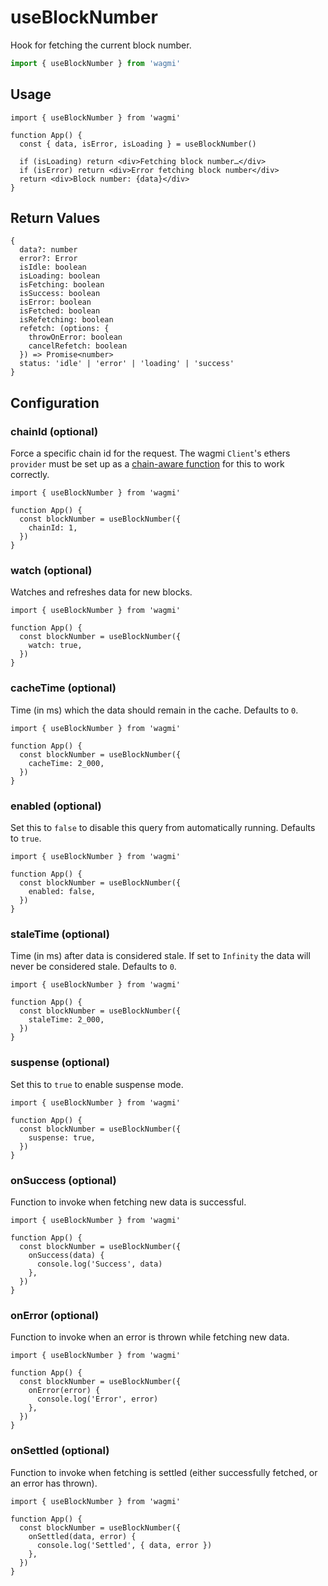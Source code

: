# useBlockNumber

Hook for fetching the current block number.

```ts
import { useBlockNumber } from 'wagmi'
```

## Usage

```tsx
import { useBlockNumber } from 'wagmi'

function App() {
  const { data, isError, isLoading } = useBlockNumber()

  if (isLoading) return <div>Fetching block number…</div>
  if (isError) return <div>Error fetching block number</div>
  return <div>Block number: {data}</div>
}
```

## Return Values

```tsx
{
  data?: number
  error?: Error
  isIdle: boolean
  isLoading: boolean
  isFetching: boolean
  isSuccess: boolean
  isError: boolean
  isFetched: boolean
  isRefetching: boolean
  refetch: (options: {
    throwOnError: boolean
    cancelRefetch: boolean
  }) => Promise<number>
  status: 'idle' | 'error' | 'loading' | 'success'
}
```

## Configuration

### chainId (optional)

Force a specific chain id for the request. The wagmi `Client`'s ethers `provider` must be set up as a [chain-aware function](/docs/client#provider-optional) for this to work correctly.

```tsx {5}
import { useBlockNumber } from 'wagmi'

function App() {
  const blockNumber = useBlockNumber({
    chainId: 1,
  })
}
```

### watch (optional)

Watches and refreshes data for new blocks.

```tsx {5}
import { useBlockNumber } from 'wagmi'

function App() {
  const blockNumber = useBlockNumber({
    watch: true,
  })
}
```

### cacheTime (optional)

Time (in ms) which the data should remain in the cache. Defaults to `0`.

```tsx {5}
import { useBlockNumber } from 'wagmi'

function App() {
  const blockNumber = useBlockNumber({
    cacheTime: 2_000,
  })
}
```

### enabled (optional)

Set this to `false` to disable this query from automatically running. Defaults to `true`.

```tsx {5}
import { useBlockNumber } from 'wagmi'

function App() {
  const blockNumber = useBlockNumber({
    enabled: false,
  })
}
```

### staleTime (optional)

Time (in ms) after data is considered stale. If set to `Infinity` the data will never be considered stale. Defaults to `0`.

```tsx {5}
import { useBlockNumber } from 'wagmi'

function App() {
  const blockNumber = useBlockNumber({
    staleTime: 2_000,
  })
}
```

### suspense (optional)

Set this to `true` to enable suspense mode.

```tsx {5}
import { useBlockNumber } from 'wagmi'

function App() {
  const blockNumber = useBlockNumber({
    suspense: true,
  })
}
```

### onSuccess (optional)

Function to invoke when fetching new data is successful.

```tsx {5-7}
import { useBlockNumber } from 'wagmi'

function App() {
  const blockNumber = useBlockNumber({
    onSuccess(data) {
      console.log('Success', data)
    },
  })
}
```

### onError (optional)

Function to invoke when an error is thrown while fetching new data.

```tsx {5-7}
import { useBlockNumber } from 'wagmi'

function App() {
  const blockNumber = useBlockNumber({
    onError(error) {
      console.log('Error', error)
    },
  })
}
```

### onSettled (optional)

Function to invoke when fetching is settled (either successfully fetched, or an error has thrown).

```tsx {5-7}
import { useBlockNumber } from 'wagmi'

function App() {
  const blockNumber = useBlockNumber({
    onSettled(data, error) {
      console.log('Settled', { data, error })
    },
  })
}
```
